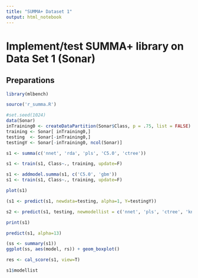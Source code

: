 ```yaml
---
title: "SUMMA+ Dataset 1"
output: html_notebook
---
```


# Implement/test SUMMA+ library on Data Set 1 (Sonar)

## Preparations

```r
library(mlbench)

source('r_summa.R')
```

```r
#set.seed(1024)
data(Sonar)
inTraining0 <- createDataPartition(Sonar$Class, p = .75, list = FALSE)
training <- Sonar[ inTraining0,]
testing  <- Sonar[-inTraining0,]
testingY <- Sonar[-inTraining0, ncol(Sonar)]
```

```r
s1 <- summa(c('nnet', 'rda', 'pls', 'C5.0', 'ctree'))
```

```r
s1 <- train(s1, Class~., training, update=F)
```

```r
s1 <- addmodel.summa(s1, c('C5.0', 'gbm'))
s1 <- train(s1, Class~., training, update=F)
```

```r
plot(s1)
```

```r
(s1 <- predict(s1, newdata=testing, alpha=1, Y=testingY))
```

```r
s2 <- predict(s1, testing, newmodellist = c('nnet', 'pls', 'ctree', 'knn', 'earth', 'avNNet'), alpha=11, Y=testingY)
```

```r
print(s1)
```

```r
predict(s1, alpha=13)
```

```r
(ss <- summary(s1))
ggplot(ss, aes(model, rs)) + geom_boxplot()
```

```r
res <- cal_score(s1, view=T)
```

```r
s1$modellist
```

